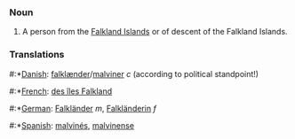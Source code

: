 ===Noun===
#A person from the [[Falkland Islands]] or of descent of the Falkland Islands.

===Translations===
#:*[[Danish]]: [[falklænder]]/[[malviner]] ''c'' (according to political standpoint!)
#:*[[French]]: [[des îles Falkland]]
#:*[[German]]: [[Falkländer]] ''m'', [[Falkländerin]] ''f''
#:*[[Spanish]]: [[malvinés]], [[malvinense]]